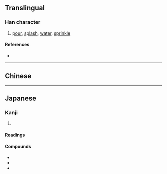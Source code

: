 {{character info}}
==Translingual==
{{Han simplified forms|潑|溌|泼|ex=y}}

===Han character===
{{Han char|rn=85|rad=水|as=09|sn=12|four=|canj=ENOP|ids=⿰氵発}}

# [[pour]], [[splash]], [[water]], [[sprinkle]]

====References====
* {{Han ref|kx=0639.111|hdz=31691.061|uh=6E8C|ud=28300}}

----

==Chinese==
{{zh-see|潑|sgs}}

----

==Japanese==

{{ja-kanji forms|溌|潑}}

===Kanji===

{{ja-kanji|grade=|rs=水09|kyu=潑}}

# {{rfdef|ja|sort=水09}}

====Readings====
{{ja-readings
|goon=はち
|kanon=はつ
|kun=もる, とびちる, そそ-ぐ
}}

====Compounds====
* {{ja-r|溌剌|はつらつ}}
* {{ja-r|溌墨|はつぼく}}
* {{ja-r|活溌|かっぱつ}}
